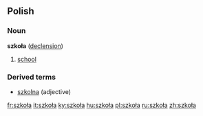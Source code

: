 ==Polish==
===Noun===
'''szkoła''' {{f}} ([[Wiktionary Appendix:Polish hard feminine noun declension|declension]])
# [[school]]

===Derived terms===
* [[szkolna]] (adjective)

[[fr:szkoła]]
[[it:szkoła]]
[[ky:szkoła]]
[[hu:szkoła]]
[[pl:szkoła]]
[[ru:szkoła]]
[[zh:szkoła]]